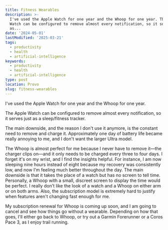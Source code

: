 ```yaml
---
title: Fitness Wearables
description: >-
  I've used the Apple Watch for one year and the Whoop for one year. The Apple
  Watch can be configured to remove almost every notification, so it serves just
  as...
date: '2024-05-01'
lastModified: '2025-03-21'
tags:
  - productivity
  - health
  - artificial-intelligence
keywords:
  - productivity
  - health
  - artificial-intelligence
type: post
location: Provo
slug: fitness-wearables
---
```


I've used the Apple Watch for one year and the Whoop for one year.

The Apple Watch can be configured to remove almost every notification, so it serves just as a sleep/fitness tracker.

The main downside, and the reason I don't use it anymore, is the constant need to remove and charge it. Approximately one day of battery life became really annoying to me, and I don't want the larger Ultra model.

The Whoop is almost perfect for me because I never have to remove it—the charger clips on—and it only needs to be charged every three to four days. I forget it's on my wrist, and I find the insights helpful. For instance, I am now sleeping nine hours instead of eight because my recovery was consistently low, and now I'm feeling much better throughout the day. The main downside is that it takes the place of a watch but has no screen to tell time. Personally, a Whoop with a small, discreet screen to display the time would be perfect. I really don't like the look of a watch and a Whoop on either arm or on both arms. Also, the subscription model is extremely hard to justify when features aren't changing fast enough for me.

My subscription renewal for Whoop is coming up soon, and I am going to cancel and see how things go without a wearable. Depending on how that goes, I'll either go back to Whoop, or try out a Garmin Forerunner or a Coros Pace 3, as I enjoy trail running.
